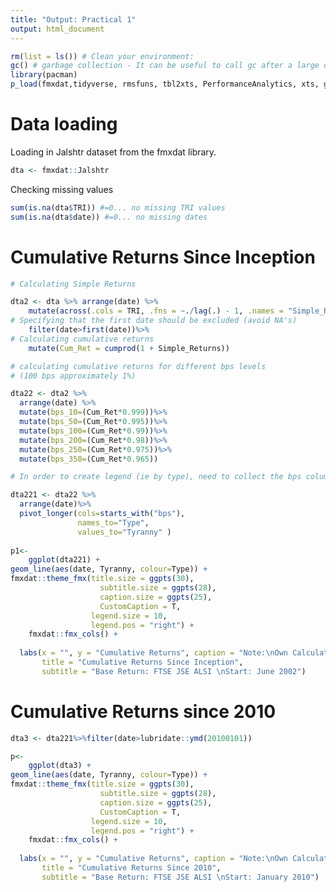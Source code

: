 ```yaml
---
title: "Output: Practical 1"
output: html_document
---
```


```r

rm(list = ls()) # Clean your environment:
gc() # garbage collection - It can be useful to call gc after a large object has been removed, as this may prompt R to return memory to the operating system.
library(pacman)
p_load(fmxdat,tidyverse, rmsfuns, tbl2xts, PerformanceAnalytics, xts, glue, lubridate)

```


# Data loading

Loading in Jalshtr dataset from the fmxdat library.

```r

dta <- fmxdat::Jalshtr
```
Checking missing values

```r
sum(is.na(dta$TRI)) #=0... no missing TRI values
sum(is.na(dta$date)) #=0... no missing dates

```


# Cumulative Returns Since Inception
```r
# Calculating Simple Returns

dta2 <- dta %>% arrange(date) %>%
    mutate(across(.cols = TRI, .fns = ~./lag(.) - 1, .names = "Simple_Returns"))%>%
# Specifying that the first date should be excluded (avoid NA's)
    filter(date>first(date))%>%
# Calculating cumulative returns
    mutate(Cum_Ret = cumprod(1 + Simple_Returns))

# calculating cumulative returns for different bps levels
# (100 bps approximately 1%)

dta22 <- dta2 %>%
  arrange(date) %>%
  mutate(bps_10=(Cum_Ret*0.999))%>%
  mutate(bps_50=(Cum_Ret*0.995))%>%
  mutate(bps_100=(Cum_Ret*0.99))%>%
  mutate(bps_200=(Cum_Ret*0.98))%>%
  mutate(bps_250=(Cum_Ret*0.975))%>%
  mutate(bps_350=(Cum_Ret*0.965))

# In order to create legend (ie by type), need to collect the bps columns into a single one (pivot longer)

dta221 <- dta22 %>%
  arrange(date)%>%
  pivot_longer(cols=starts_with("bps"), 
               names_to="Type",
               values_to="Tyranny" )
  
p1<-
    ggplot(dta221) + 
geom_line(aes(date, Tyranny, colour=Type)) + 
fmxdat::theme_fmx(title.size = ggpts(30), 
                    subtitle.size = ggpts(28),
                    caption.size = ggpts(25),
                    CustomCaption = T,
                  legend.size = 10,
                  legend.pos = "right") + 
    fmxdat::fmx_cols() + 
  
  labs(x = "", y = "Cumulative Returns", caption = "Note:\nOwn Calculations",
       title = "Cumulative Returns Since Inception",
       subtitle = "Base Return: FTSE JSE ALSI \nStart: June 2002")

```


# Cumulative Returns since 2010
```r
dta3 <- dta221%>%filter(date>lubridate::ymd(20100101))

p<-
    ggplot(dta3) + 
geom_line(aes(date, Tyranny, colour=Type)) + 
fmxdat::theme_fmx(title.size = ggpts(30), 
                    subtitle.size = ggpts(28),
                    caption.size = ggpts(25),
                    CustomCaption = T,
                  legend.size = 10,
                  legend.pos = "right") + 
    fmxdat::fmx_cols() + 
  
  labs(x = "", y = "Cumulative Returns", caption = "Note:\nOwn Calculations",
       title = "Cumulative Returns Since 2010",
       subtitle = "Base Return: FTSE JSE ALSI \nStart: January 2010")

```
